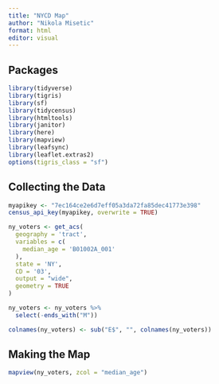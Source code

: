 ```yaml
---
title: "NYCD Map"
author: "Nikola Misetic"
format: html
editor: visual
---
```


## Packages

```r
library(tidyverse)
library(tigris)
library(sf)
library(tidycensus)
library(htmltools)
library(janitor)
library(here)
library(mapview)
library(leafsync)
library(leaflet.extras2)
options(tigris_class = "sf")
```

## Collecting the Data

```r
myapikey <- "7ec164ce2e6d7eff05a3da72fa85dec41773e398"
census_api_key(myapikey, overwrite = TRUE)
```

```r
ny_voters <- get_acs(
  geography = 'tract',
  variables = c( 
    median_age = 'B01002A_001'
  ),
  state = 'NY',
  CD = '03',
  output = "wide",
  geometry = TRUE
)
```

```r
ny_voters <- ny_voters %>%
  select(-ends_with("M"))

colnames(ny_voters) <- sub("E$", "", colnames(ny_voters))
```

## Making the Map

```r
mapview(ny_voters, zcol = "median_age")
```
